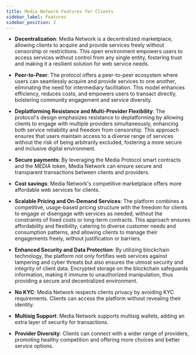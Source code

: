 ```yaml
---
title: Media Network Features for Clients
sidebar_label: Features
sidebar_position: 2
---
```


- **Decentralization**: Media Network is a decentralized marketplace, allowing clients to acquire and provide services freely without censorship or restrictions. This open environment empowers users to access services without control from any single entity, fostering trust and making it a resilient solution for web service needs.

- **Peer-to-Peer**: The protocol offers a peer-to-peer ecosystem where users can seamlessly acquire and provide services to one another, eliminating the need for intermediary facilitation. This model enhances efficiency, reduces costs, and empowers users to transact directly, bolstering community engagement and service diversity.

- **Deplatforming Resistance and Multi-Provider Flexibility**: The protocol's design emphasizes resistance to deplatforming by allowing clients to engage with multiple providers simultaneously, enhancing both service reliability and freedom from censorship. This approach ensures that users maintain access to a diverse range of services without the risk of being arbitrarily excluded, fostering a more secure and inclusive digital environment.

- **Secure payments**: By leveraging the Media Protocol smart contracts and the MEDIA token, Media Network can ensure secure and transparent transactions between clients and providers.

- **Cost savings**: Media Network's competitive marketplace offers more affordable web services for clients.

- **Scalable Pricing and On-Demand Services**: The platform combines a competitive, usage-based pricing structure with the freedom for clients to engage or disengage with services as needed, without the constraints of fixed costs or long-term contracts. This approach ensures affordability and flexibility, catering to diverse customer needs and consumption patterns, and allowing clients to manage their engagements freely, without justification or barriers.

- **Enhanced Security and Data Protection**: By utilizing blockchain technology, the platform not only fortifies web services against tampering and cyber threats but also ensures the utmost security and integrity of client data. Encrypted storage on the blockchain safeguards information, making it immune to unauthorized manipulation, thus providing a secure and decentralized environment.

- **No KYC**: Media Network respects clients privacy by avoiding KYC requirements. Clients can access the platform without revealing their identity.

- **Multisig Support**: Media Network supports multisig wallets, adding an extra layer of security for transactions.

- **Provider Diversity**: Clients can connect with a wider range of providers, promoting healthy competition and offering more choices and better service options.

